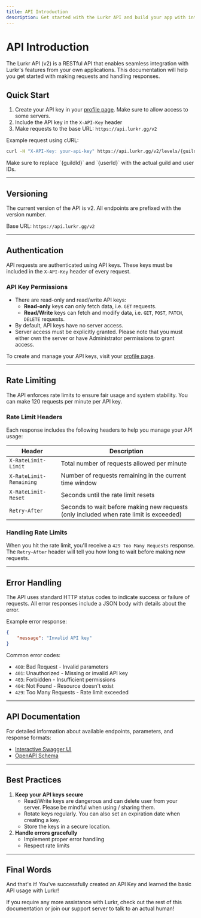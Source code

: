 ```yaml
---
title: API Introduction
description: Get started with the Lurkr API and build your app with integrated leveling
---
```


# API Introduction

The Lurkr API (v2) is a RESTful API that enables seamless integration with Lurkr's features from your own applications. This documentation will help you get started with making requests and handling responses.

## Quick Start

1. Create your API key in your [profile page](https://lurkr.gg/profile). Make sure to allow access to some servers.
2. Include the API key in the `X-API-Key` header
3. Make requests to the base URL: `https://api.lurkr.gg/v2`

Example request using cURL:

```bash
curl -H "X-API-Key: your-api-key" https://api.lurkr.gg/v2/levels/{guildId}/users/{userId}
```

<Callout type="info">
Make sure to replace `{guildId}` and `{userId}` with the actual guild and user IDs.
</Callout>

---

## Versioning

The current version of the API is v2. All endpoints are prefixed with the version number.

Base URL: `https://api.lurkr.gg/v2`

---

## Authentication

API requests are authenticated using API keys. These keys must be included in the `X-API-Key` header of every request.

### API Key Permissions

* There are read-only and read/write API keys:
  * **Read-only** keys can only fetch data, i.e. `GET` requests.
  * **Read/Write** keys can fetch and modify data, i.e. `GET`, `POST`, `PATCH`, `DELETE` requests.
* By default, API keys have no server access.
* Server access must be explicitly granted. Please note that you must either own the server or have Administrator permissions to grant access.

To create and manage your API keys, visit your [profile page](https://lurkr.gg/profile).

---

## Rate Limiting

The API enforces rate limits to ensure fair usage and system stability. You can make 120 requests per minute per API key.

### Rate Limit Headers

Each response includes the following headers to help you manage your API usage:

| Header | Description |
| ------ | ----------- |
| `X-RateLimit-Limit` | Total number of requests allowed per minute |
| `X-RateLimit-Remaining` | Number of requests remaining in the current time window |
| `X-RateLimit-Reset` | Seconds until the rate limit resets |
| `Retry-After` | Seconds to wait before making new requests (only included when rate limit is exceeded) |

### Handling Rate Limits

When you hit the rate limit, you'll receive a `429 Too Many Requests` response. The `Retry-After` header will tell you how long to wait before making new requests.

---

## Error Handling

The API uses standard HTTP status codes to indicate success or failure of requests. All error responses include a JSON body with details about the error.

Example error response:

```json
{    
    "message": "Invalid API key"
}
```

Common error codes:

* `400`: Bad Request - Invalid parameters
* `401`: Unauthorized - Missing or invalid API key
* `403`: Forbidden - Insufficient permissions
* `404`: Not Found - Resource doesn't exist
* `429`: Too Many Requests - Rate limit exceeded

---

## API Documentation

For detailed information about available endpoints, parameters, and response formats:

* [Interactive Swagger UI](https://api.lurkr.gg/v2/docs)
* [OpenAPI Schema](https://api.lurkr.gg/v2/docs/json)

---

## Best Practices

1. **Keep your API keys secure**
   * Read/Write keys are dangerous and can delete user from your server. Please be mindful when using / sharing them.
   * Rotate keys regularly. You can also set an expiration date when creating a key.
   * Store the keys in a secure location.
2. **Handle errors gracefully**
   * Implement proper error handling
   * Respect rate limits

---

## Final Words

And that's it! You've successfully created an API Key and learned the basic API usage with Lurkr!

If you require any more assistance with Lurkr, check out the rest of this documentation or join our support server to talk to an actual human!
